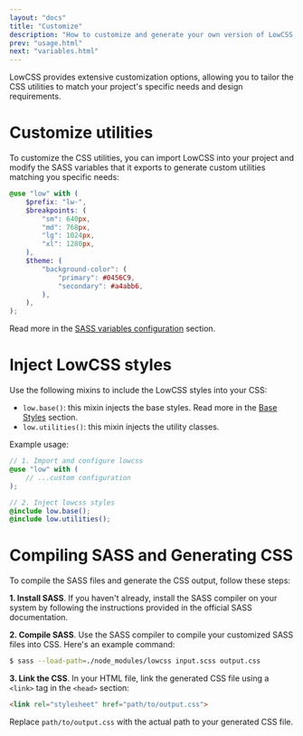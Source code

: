 ```yaml
---
layout: "docs"
title: "Customize"
description: "How to customize and generate your own version of LowCSS."
prev: "usage.html"
next: "variables.html"
---
```


LowCSS provides extensive customization options, allowing you to tailor the CSS utilities to match your project's specific needs and design requirements.

<Separator />

# Customize utilities

To customize the CSS utilities, you can import LowCSS into your project and modify the SASS variables that it exports to generate custom utilities matching you specific needs:

```scss
@use "low" with (
    $prefix: "lw-",
    $breakpoints: (
        "sm": 640px,
        "md": 768px,
        "lg": 1024px,
        "xl": 1280px,
    ),
    $theme: (
        "background-color": (
            "primary": #0456C9,
            "secondary": #a4abb6,
        ),
    ),
);
``` 

Read more in the [SASS variables configuration](./variables) section.

<Separator />

# Inject LowCSS styles

Use the following mixins to include the LowCSS styles into your CSS:

- `low.base()`: this mixin injects the base styles. Read more in the [Base Styles](./base.html) section.
- `low.utilities()`: this mixin injects the utility classes.

Example usage:

```scss
// 1. Import and configure lowcss
@use "low" with (
    // ...custom configuration
);

// 2. Inject lowcss styles
@include low.base();
@include low.utilities();
```

<Separator />

# Compiling SASS and Generating CSS

To compile the SASS files and generate the CSS output, follow these steps:

**1. Install SASS**. If you haven't already, install the SASS compiler on your system by following the instructions provided in the official SASS documentation.

**2. Compile SASS**. Use the SASS compiler to compile your customized SASS files into CSS. Here's an example command:

```bash
$ sass --load-path=./node_modules/lowcss input.scss output.css
```

**3. Link the CSS**. In your HTML file, link the generated CSS file using a `<link>` tag in the `<head>` section:

```html
<link rel="stylesheet" href="path/to/output.css">
```

Replace `path/to/output.css` with the actual path to your generated CSS file.
